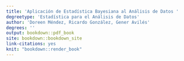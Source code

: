 ```yaml
---
title: 'Aplicación de Estadística Bayesiana al Análisis de Datos '
degreetype: 'Estadística para el Análisis de Datos'
author: 'Doreen Méndez, Ricardo González, Gener Avilés'
degrees: ''
output: bookdown::pdf_book
site: bookdown::bookdown_site
link-citations: yes
knit: "bookdown::render_book"
---
```


<!-- 
Edit these lines as appropriate.
The actual thesis content is in several Rmd files.

You'll need to edit the _bookdown.yml file to set the order in which you'd like them to appear. 

If you have specific LaTeX packages to add, put them in monashthesis.tex.

You will need to ensure you have installed the knitr and bookdown packages for R.

You will also need LaTeX installed on your computer.
-->
